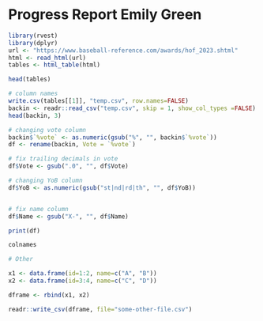 # Progress Report Emily Green 

```r
library(rvest)
library(dplyr)
url <- "https://www.baseball-reference.com/awards/hof_2023.shtml"
html <- read_html(url)
tables <- html_table(html)

head(tables)

# column names 
write.csv(tables[[1]], "temp.csv", row.names=FALSE)
backin <- readr::read_csv("temp.csv", skip = 1, show_col_types =FALSE)
head(backin, 3)

# changing vote column 
backin$`%vote` <- as.numeric(gsub("%", "", backin$`%vote`))
df <- rename(backin, Vote = `%vote`)

# fix trailing decimals in vote 
df$Vote <- gsub(".0", "", df$Vote)

# changing YoB column 
df$YoB <- as.numeric(gsub("st|nd|rd|th", "", df$YoB))


# fix name column 
df$Name <- gsub("X-", "", df$Name)

print(df)

colnames

# Other 

x1 <- data.frame(id=1:2, name=c("A", "B"))
x2 <- data.frame(id=3:4, name=c("C", "D"))

dframe <- rbind(x1, x2)

readr::write_csv(dframe, file="some-other-file.csv")
```





